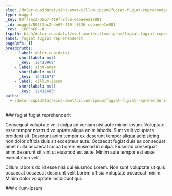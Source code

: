 ```yaml
---
slug: /dolor-cupidatat/sint-amet/cillum-ipsum/fugiat-fugiat-reprehenderit
type: nugget
_key: 80ff7ac2-de67-419f-8f36-cebaeee1e081
_id: nugget/80ff7ac2-de67-419f-8f36-cebaeee1e081
_rev: _iKCEnGO--A
fspath: blah/dolor-cupidatat/sint-amet/cillum-ipsum/fugiat-fugiat-reprehenderit.md
label: fugiat fugiat reprehenderit
pageRefs: {}
breadcrumbs:
  - - label: dolor-cupidatat
      shortlabel: null
      _key: '12410969'
    - label: sint-amet
      shortlabel: null
      _key: '12411671'
    - label: cillum-ipsum
      shortlabel: null
      _key: '12411683'
paths:
  - /dolor-cupidatat/sint-amet/cillum-ipsum/fugiat-fugiat-reprehenderit
---
```


<NuggetArea>
<Nugget slug="/dolor-cupidatat/sint-amet/cillum-ipsum/fugiat-fugiat-reprehenderit" type="nugget" _key="80ff7ac2-de67-419f-8f36-cebaeee1e081" _id="nugget/80ff7ac2-de67-419f-8f36-cebaeee1e081" _rev="_iKCEnGO--A" fspath="blah/dolor-cupidatat/sint-amet/cillum-ipsum/fugiat-fugiat-reprehenderit.md" label="fugiat fugiat reprehenderit" paths="/dolor-cupidatat/sint-amet/cillum-ipsum/fugiat-fugiat-reprehenderit">
<NuggetBody>
### fugiat fugiat reprehenderit

Consequat voluptate velit culpa ad veniam nisi aute minim ipsum. Voluptate esse tempor nostrud voluptate aliqua enim laboris. Sunt velit voluptate proident sit. Deserunt anim tempor ex deserunt tempor aliqua adipisicing non dolor officia duis sit excepteur aute. Occaecat fugiat duis ea consequat amet nulla occaecat culpa Lorem eiusmod in culpa. Eiusmod consequat anim deserunt sit sint ut eiusmod est aute. Minim aute tempor est esse exercitation velit.

Cillum laboris do id esse nisi qui eiusmod Lorem. Non sunt voluptate ut quis occaecat occaecat deserunt velit Lorem officia voluptate occaecat minim. Minim dolor voluptate incididunt qui.

</NuggetBody>
<Breadcrumbs>
<Crumbs>
<Crumb _key="12410969" label="dolor-cupidatat" /><Crumb _key="12411671" label="sint-amet" /><Crumb _key="12411683" label="cillum-ipsum" />
</Crumbs>
</Breadcrumbs>
</Nugget>

<NuggetsInbound>
</NuggetsInbound>
<NuggetsOutbound>
</NuggetsOutbound>
</NuggetArea>
<PassagesInbound>
<Passage direction="inbound" type="passage" _key="12411683" _id="passage/12411683" _rev="_iKCEnGK--A" label="cillum-ipsum" passage="cillum-ipsum" fspath="blah/dolor-cupidatat/sint-amet/cillum-ipsum" paths="/dolor-cupidatat/sint-amet/cillum-ipsum" slug="/dolor-cupidatat/sint-amet/cillum-ipsum">
<NuggetBody>
### cillum-ipsum

</NuggetBody>
<Breadcrumbs>
<Crumbs>
<Crumb _key="12410969" label="dolor-cupidatat" /><Crumb _key="12411671" label="sint-amet" />
</Crumbs>
</Breadcrumbs>
</Passage>

</PassagesInbound>
<PassagesOutbound>
</PassagesOutbound>